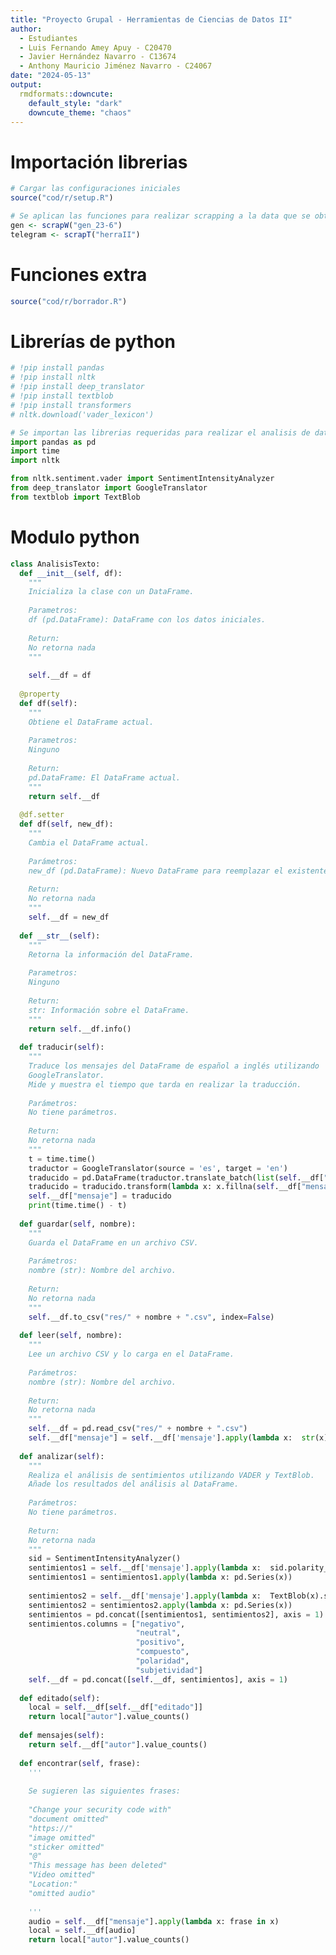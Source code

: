 ```yaml
---
title: "Proyecto Grupal - Herramientas de Ciencias de Datos II"
author: 
  - Estudiantes
  - Luis Fernando Amey Apuy - C20470
  - Javier Hernández Navarro - C13674
  - Anthony Mauricio Jiménez Navarro - C24067
date: "2024-05-13"
output: 
  rmdformats::downcute:
    default_style: "dark"
    downcute_theme: "chaos"
---
```

# Importación librerias
```r
# Cargar las configuraciones iniciales
source("cod/r/setup.R")
```

```r
# Se aplican las funciones para realizar scrapping a la data que se obtuvo de WhatsApp y Telegram, los datos una vez tratados se asignan a las variables gen (chat de generación) y telegram (chat del curso de Herramientas para el analisis de datos II)
gen <- scrapW("gen_23-6")
telegram <- scrapT("herraII")
```

# Funciones extra
```r
source("cod/r/borrador.R")

```

# Librerías de python
```python
# !pip install pandas
# !pip install nltk
# !pip install deep_translator
# !pip install textblob
# !pip install transformers
# nltk.download('vader_lexicon')

# Se importan las librerias requeridas para realizar el analisis de datos en python
import pandas as pd
import time
import nltk

from nltk.sentiment.vader import SentimentIntensityAnalyzer
from deep_translator import GoogleTranslator
from textblob import TextBlob

```

# Modulo python
```python
class AnalisisTexto:
  def __init__(self, df):
    """
    Inicializa la clase con un DataFrame.
    
    Parametros:
    df (pd.DataFrame): DataFrame con los datos iniciales.
    
    Return:
    No retorna nada
    """
    
    self.__df = df
    
  @property
  def df(self):
    """
    Obtiene el DataFrame actual.
    
    Parametros:
    Ninguno
    
    Return:
    pd.DataFrame: El DataFrame actual.
    """
    return self.__df
  
  @df.setter
  def df(self, new_df):
    """
    Cambia el DataFrame actual.
    
    Parámetros:
    new_df (pd.DataFrame): Nuevo DataFrame para reemplazar el existente.
    
    Return:
    No retorna nada
    """
    self.__df = new_df
  
  def __str__(self):
    """
    Retorna la información del DataFrame.
    
    Parametros:
    Ninguno
    
    Return:
    str: Información sobre el DataFrame.
    """
    return self.__df.info()
  
  def traducir(self):
    """
    Traduce los mensajes del DataFrame de español a inglés utilizando
    GoogleTranslator.
    Mide y muestra el tiempo que tarda en realizar la traducción.
    
    Parámetros:
    No tiene parámetros.
    
    Return:
    No retorna nada
    """
    t = time.time()
    traductor = GoogleTranslator(source = 'es', target = 'en')
    traducido = pd.DataFrame(traductor.translate_batch(list(self.__df["mensaje"])))
    traducido = traducido.transform(lambda x: x.fillna(self.__df["mensaje"]))
    self.__df["mensaje"] = traducido
    print(time.time() - t)
    
  def guardar(self, nombre):
    """
    Guarda el DataFrame en un archivo CSV.
    
    Parámetros:
    nombre (str): Nombre del archivo.
    
    Return:
    No retorna nada
    """
    self.__df.to_csv("res/" + nombre + ".csv", index=False)
    
  def leer(self, nombre):
    """
    Lee un archivo CSV y lo carga en el DataFrame.
    
    Parámetros:
    nombre (str): Nombre del archivo.
    
    Return:
    No retorna nada
    """
    self.__df = pd.read_csv("res/" + nombre + ".csv")
    self.__df["mensaje"] = self.__df['mensaje'].apply(lambda x:  str(x))
    
  def analizar(self):
    """
    Realiza el análisis de sentimientos utilizando VADER y TextBlob.
    Añade los resultados del análisis al DataFrame.
    
    Parámetros:
    No tiene parámetros.
    
    Return:
    No retorna nada
    """
    sid = SentimentIntensityAnalyzer()
    sentimientos1 = self.__df['mensaje'].apply(lambda x:  sid.polarity_scores(x))
    sentimientos1 = sentimientos1.apply(lambda x: pd.Series(x))
    
    sentimientos2 = self.__df['mensaje'].apply(lambda x:  TextBlob(x).sentiment)
    sentimientos2 = sentimientos2.apply(lambda x: pd.Series(x))
    sentimientos = pd.concat([sentimientos1, sentimientos2], axis = 1)
    sentimientos.columns = ["negativo",
                            "neutral",
                            "positivo",
                            "compuesto",
                            "polaridad",
                            "subjetividad"]
    self.__df = pd.concat([self.__df, sentimientos], axis = 1)
    
  def editado(self):
    local = self.__df[self.__df["editado"]]
    return local["autor"].value_counts()
  
  def mensajes(self):
    return self.__df["autor"].value_counts()
  
  def encontrar(self, frase):
    '''
    
    Se sugieren las siguientes frases:
    
    "Change your security code with"
    "document omitted"
    "https://"
    "image omitted"
    "sticker omitted"
    "@"
    "This message has been deleted"
    "Video omitted"
    "Location:"
    "omitted audio"
    
    '''
    audio = self.__df["mensaje"].apply(lambda x: frase in x)
    local = self.__df[audio]
    return local["autor"].value_counts()
  
    
    
```


